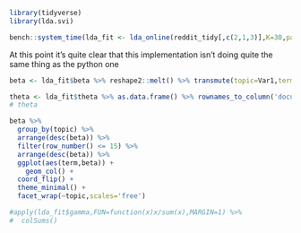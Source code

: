 ```r
library(tidyverse)
library(lda.svi)
```

```r
bench::system_time(lda_fit <- lda_online(reddit_tidy[,c(2,1,3)],K=30,passes=1))
```

At this point it's quite clear that this implementation isn't doing quite the same thing as the python one

```r
beta <- lda_fit$beta %>% reshape2::melt() %>% transmute(topic=Var1,term=Var2,beta=value)

theta <- lda_fit$theta %>% as.data.frame() %>% rownames_to_column('document') %>% gather(-document,key='topic',value='theta')
# theta
```

```r
beta %>%
  group_by(topic) %>%
  arrange(desc(beta)) %>%
  filter(row_number() <= 15) %>%
  arrange(desc(beta)) %>%
  ggplot(aes(term,beta)) +
    geom_col() + 
  coord_flip() +
  theme_minimal() +
  facet_wrap(~topic,scales='free')
```

```r
#apply(lda_fit$gamma,FUN=function(x)x/sum(x),MARGIN=1) %>%
#  colSums()
```

